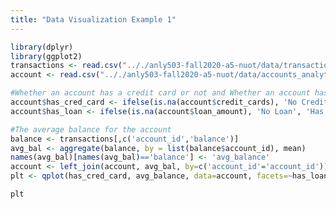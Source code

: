 ```yaml
---
title: "Data Visualization Example 1"
---
```


```r
library(dplyr)
library(ggplot2)
transactions <- read.csv(".././anly503-fall2020-a5-nuot/data/transactions.csv")
account <- read.csv(".././anly503-fall2020-a5-nuot/data/accounts_analytical.csv")
```

```r
#Whether an account has a credit card or not and Whether an account has a loan or not
account$has_cred_card <- ifelse(is.na(account$credit_cards), 'No Credit Card', 'Has Credit Care')
account$has_loan <- ifelse(is.na(account$loan_amount), 'No Loan', 'Has Loan')

#The average balance for the account
balance <- transactions[,c('account_id','balance')]
avg_bal <- aggregate(balance, by = list(balance$account_id), mean)
names(avg_bal)[names(avg_bal)=='balance'] <- 'avg_balance'
account <- left_join(account, avg_bal, by=c('account_id'='account_id'))
plt <- qplot(has_cred_card, avg_balance, data=account, facets=~has_loan, main="Account Info",xlab="has credit card or not", ylab="Average Balance") + geom_boxplot(aes(fill = has_cred_card))
```

```r
plt
```